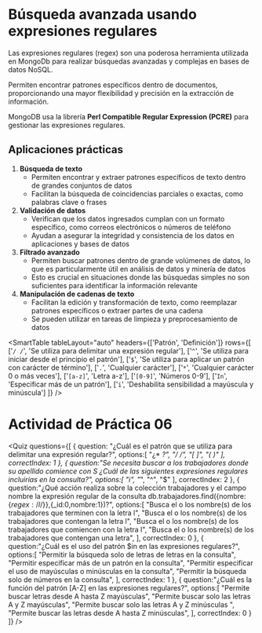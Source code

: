 
# Búsqueda avanzada usando expresiones regulares

Las expresiones regulares (regex) son una poderosa herramienta utilizada en MongoDb para realizar búsquedas avanzadas y complejas en bases de datos NoSQL.

Permiten encontrar patrones específicos dentro de documentos, proporcionando una mayor flexibilidad y precisión en la extracción de información.

MongoDB usa la librería **Perl Compatible Regular Expression (PCRE)** para gestionar las expresiones regulares.

## Aplicaciones prácticas 

1. **Búsqueda de texto**
    - Permiten encontrar y extraer patrones específicos de texto dentro de grandes conjuntos de datos
    - Facilitan la búsqueda de coincidencias parciales o exactas, como palabras clave o frases
2. **Validación de datos**
    - Verifican que los datos ingresados cumplan con un formato específico, como correos electrónicos o números de teléfono
    - Ayudan a asegurar la integridad y consistencia de los datos en aplicaciones y bases de datos
3. **Filtrado avanzado**
    - Permiten buscar patrones dentro de grande volúmenes de datos, lo que es particularmente útil en análisis de datos y minería de datos
    - Esto es crucial en situaciones donde las búsquedas simples no son suficientes para identificar la información relevante
4. **Manipulación de cadenas de texto**
    - Facilitan la edición y transformación de texto, como reemplazar patrones específicos o extraer partes de una cadena
    - Se pueden utilizar en tareas de limpieza y preprocesamiento de datos

<SmartTable
	tableLayout="auto"
	headers={['Patrón', 'Definición']}
	rows={[
		['`/ /`', 'Se utiliza para delimitar una expresión regular'],
		['`^`', 'Se utiliza para iniciar desde el principio el patrón'],
		['`$`', 'Se utiliza para aplicar un patrón con carácter de término'],
		['`.`', 'Cualquier carácter'],
		['`*`', 'Cualquier carácter 0 o más veces'],
		['`[a-z]`', 'Letra a-z'],
		['`[0-9]`', 'Números 0-9'],
		['`In`', 'Especificar más de un patrón'],
		['`i`', 'Deshabilita sensibilidad a mayúscula y minúscula']
	]}
/>

# Actividad de Práctica 06

<Quiz questions={[
    {
        question: "¿Cuál es el patrón que se utiliza para delimitar una expresión regular?",
        options:[
            "¿* *?",
            "/ /",
            "[ ]",
            "( )"
        ],
        correctIndex: 1
    },
    {
        question:"Se necesita buscar a los trabajadores donde su apellido comience con S ¿Cuál de las siguientes expresiones regulares incluirías en la consulta?",
        options:[
            "i",
            "*",
            "^",
            "$"
        ],
        correctIndex: 2
    },
    {
        question:"¿Qué acción realiza sobre la colección trabajadores y el campo nombre la expresión regular de la consulta db.trabajadores.find({nombre:{$regex:/l$/}},{_id:0,nombre:1})?",
        options:[
            "Busca el o los nombre(s) de los trabajadores que terminen con la letra l",
            "Busca el o los nombre(s) de los trabajadores que contengan la letra l",
            "Busca el o los nombre(s) de los trabajadores que comiencen con la letra l",
            "Busca el o los nombre(s) de los trabajadores que contengan una letra",
        ],
        correctIndex: 0
    },
    {
        question:"¿Cuál es el uso del patrón $in en las expresiones regulares?",
        options:[
            "Permitir la búsqueda solo de letras de letras en la consulta",
            "Permitir especificar más de un patrón en la consulta",
            "Permitir especificar el uso de mayúsculas o minúsculas en la consulta",
            "Permitir la búsqueda solo de números en la consulta",
        ],
        correctIndex: 1
    },
    {
        question:"¿Cuál es la función del patrón [A-Z] en las expresiones regulares?",
        options:[
            "Permite buscar letras desde A hasta Z mayúsculas",
            "Permite buscar solo las letras A y Z mayúsculas",
            "Permite buscar solo las letras A y Z minúsculas ",
            "Permite buscar las letras desde A hasta Z minúsculas",
        ],
        correctIndex: 0
    }
]} />